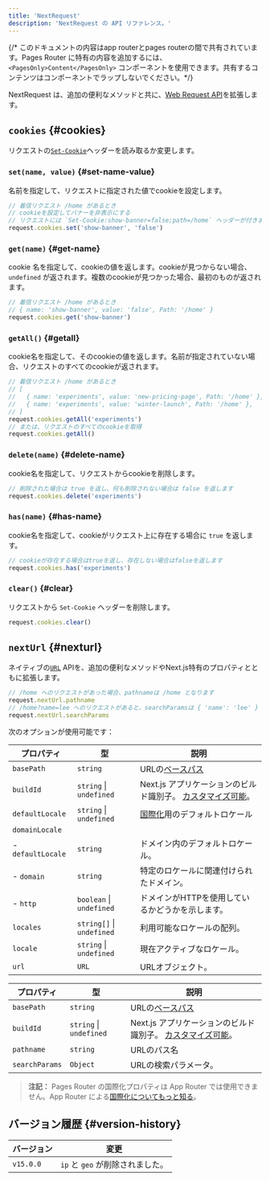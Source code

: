 ```yaml
---
title: 'NextRequest'
description: 'NextRequest の API リファレンス。'
---
```


{/* このドキュメントの内容はapp routerとpages routerの間で共有されています。Pages Router に特有の内容を追加するには、 `<PagesOnly>Content</PagesOnly>` コンポーネントを使用できます。共有するコンテンツはコンポーネントでラップしないでください。*/}

NextRequest は、追加の便利なメソッドと共に、[Web Request API](https://developer.mozilla.org/docs/Web/API/Request)を拡張します。

## `cookies` {#cookies}

リクエストの[`Set-Cookie`](https://developer.mozilla.org/docs/Web/HTTP/Headers/Set-Cookie)ヘッダーを読み取るか変更します。

### `set(name, value)` {#set-name-value}

名前を指定して、リクエストに指定された値でcookieを設定します。

```ts
// 着信リクエスト /home があるとき
// cookieを設定してバナーを非表示にする
// リクエストには `Set-Cookie:show-banner=false;path=/home` ヘッダーが付きます
request.cookies.set('show-banner', 'false')
```

### `get(name)` {#get-name}

cookie 名を指定して、cookieの値を返します。cookieが見つからない場合、`undefined` が返されます。複数のcookieが見つかった場合、最初のものが返されます。

```ts
// 着信リクエスト /home があるとき
// { name: 'show-banner', value: 'false', Path: '/home' }
request.cookies.get('show-banner')
```

### `getAll()` {#getall}

cookie名を指定して、そのcookieの値を返します。名前が指定されていない場合、リクエストのすべてのcookieが返されます。

```ts
// 着信リクエスト /home があるとき
// [
//   { name: 'experiments', value: 'new-pricing-page', Path: '/home' },
//   { name: 'experiments', value: 'winter-launch', Path: '/home' },
// ]
request.cookies.getAll('experiments')
// または、リクエストのすべてのcookieを取得
request.cookies.getAll()
```

### `delete(name)` {#delete-name}

cookie名を指定して、リクエストからcookieを削除します。

```ts
// 削除された場合は true を返し、何も削除されない場合は false を返します
request.cookies.delete('experiments')
```

### `has(name)` {#has-name}

cookie名を指定して、cookieがリクエスト上に存在する場合に `true` を返します。

```ts
// cookieが存在する場合はtrueを返し、存在しない場合はfalseを返します
request.cookies.has('experiments')
```

### `clear()` {#clear}

リクエストから `Set-Cookie` ヘッダーを削除します。

```ts
request.cookies.clear()
```

## `nextUrl` {#nexturl}

ネイティブの[`URL`](https://developer.mozilla.org/docs/Web/API/URL) APIを、追加の便利なメソッドやNext.js特有のプロパティとともに拡張します。

```ts
// /home へのリクエストがあった場合、pathnameは /home となります
request.nextUrl.pathname
// /home?name=lee へのリクエストがあると、searchParamsは { 'name': 'lee' } になります
request.nextUrl.searchParams
```

次のオプションが使用可能です：

<PagesOnly>

| プロパティ          | 型                      | 説明                                                                                                                     |
| ----------------- | ------------------------- | --------------------------------------------------------------------------------------------------------------------------- |
| `basePath`        | `string`                  | URLの[ベースパス](https://nextjs.org/docs/canary/pages/api-reference/next-config-js/basePath)                                                  |
| `buildId`         | `string` \| `undefined`   | Next.js アプリケーションのビルド識別子。 [カスタマイズ可能](https://nextjs.org/docs/canary/pages/api-reference/next-config-js/generateBuildId)。 |
| `defaultLocale`   | `string` \| `undefined`   | [国際化](https://nextjs.org/docs/canary/pages/building-your-application/routing/internationalization)用のデフォルトロケール |
| `domainLocale`    |                           |                                                                                                                                 |
| - `defaultLocale` | `string`                  | ドメイン内のデフォルトロケール。                                                                                             |
| - `domain`        | `string`                  | 特定のロケールに関連付けられたドメイン。                                                                                   |
| - `http`          | `boolean` \| `undefined`  | ドメインがHTTPを使用しているかどうかを示します。                                                                                          |
| `locales`         | `string[]` \| `undefined` | 利用可能なロケールの配列。                                                                                                      |
| `locale`          | `string` \| `undefined`   | 現在アクティブなロケール。                                                                                                    |
| `url`             | `URL`                     | URLオブジェクト。                                                                                                                 |

</PagesOnly>

<AppOnly>

| プロパティ       | 型                    | 説明                                                                                                                   |
| -------------- | ----------------------- | ----------------------------------------------------------------------------------------------------------------------------- |
| `basePath`     | `string`                | URLの[ベースパス](/docs/app/api-reference/next-config-js/basePath)                                                  |
| `buildId`      | `string` \| `undefined` | Next.js アプリケーションのビルド識別子。 [カスタマイズ可能](/docs/app/api-reference/next-config-js/generateBuildId)。 |
| `pathname`     | `string`                | URLのパス名                                                                                                      |
| `searchParams` | `Object`                | URLの検索パラメータ。                                                                                             |

> **注記：** Pages Router の国際化プロパティは App Router では使用できません。App Router による[国際化についてもっと知る](/docs/app/building-your-application/routing/internationalization)。

</AppOnly>

## バージョン履歴 {#version-history}

| バージョン   | 変更                     |
| --------- | ----------------------- |
| `v15.0.0` | `ip` と `geo` が削除されました。 |